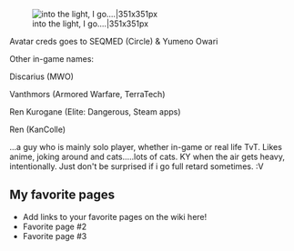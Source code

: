 [[File:Fee20023a1.jpg|right|into the light, I go....|351x351px]]

Avatar creds goes to SEQMED (Circle) & Yumeno Owari 

Other in-game names:

Discarius (MWO)

Vanthmors (Armored Warfare, TerraTech)

Ren Kurogane (Elite: Dangerous, Steam apps)

Ren (KanColle)

...a guy who is mainly solo player, whether in-game or real life TvT. Likes anime, joking around and cats.....lots of cats. KY when the air gets heavy, intentionally. Just don't be surprised if i go full retard sometimes. :V

==My favorite pages==

* Add links to your favorite pages on the wiki here!
* Favorite page #2
* Favorite page #3
